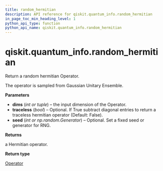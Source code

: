 ```yaml
---
title: random_hermitian
description: API reference for qiskit.quantum_info.random_hermitian
in_page_toc_min_heading_level: 1
python_api_type: function
python_api_name: qiskit.quantum_info.random_hermitian
---
```


<span id="qiskit-quantum-info-random-hermitian" />

# qiskit.quantum\_info.random\_hermitian

<Function id="qiskit.quantum_info.random_hermitian" isDedicatedPage={true} github="https://github.com/qiskit/qiskit/tree/stable/0.17/qiskit/quantum_info/operators/random.py" signature="random_hermitian(dims, traceless=False, seed=None)">
  Return a random hermitian Operator.

  The operator is sampled from Gaussian Unitary Ensemble.

  **Parameters**

  *   **dims** (*int or tuple*) – the input dimension of the Operator.
  *   **traceless** (*bool*) – Optional. If True subtract diagonal entries to return a traceless hermitian operator (Default: False).
  *   **seed** (*int or np.random.Generator*) – Optional. Set a fixed seed or generator for RNG.

  **Returns**

  a Hermitian operator.

  **Return type**

  [Operator](qiskit.quantum_info.Operator "qiskit.quantum_info.Operator")
</Function>

